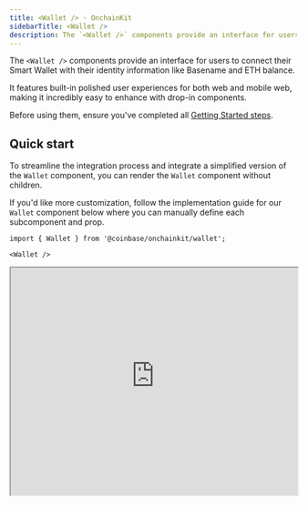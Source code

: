 ```yaml
---
title: <Wallet /> · OnchainKit
sidebarTitle: <Wallet />
description: The `<Wallet />` components provide an interface for users to connect their Smart Wallet with their identity information like Basename and ETH balance.
---
```


The `<Wallet />` components provide an interface for users to connect their
Smart Wallet with their identity information like Basename and ETH balance.

It features built-in polished user experiences for both web and mobile web,
making it incredibly easy to enhance with drop-in components.

Before using them, ensure you've completed all [Getting Started steps](/onchainkit/getting-started).

## Quick start

To streamline the integration process and integrate a simplified version of the `Wallet` component, you can render the `Wallet` component without children. 

If you'd like more customization, follow the implementation guide for our `Wallet` component below where you can manually define each subcomponent and prop.

```tsx
import { Wallet } from '@coinbase/onchainkit/wallet';

<Wallet />
```

<iframe
  src="https://684b5e62b1ff46bc5bf83966-aijszlfakk.chromatic.com/iframe.html?args=&id=onchainkit-wallet-walletcomponents--base&viewMode=story&dark=true&hero=true"
  width="100%"
  height="400"
/>
{/* <WalletComponents>
  <Wallet />
</WalletComponents> */}

## Walkthrough

<Steps>
  <Step title="Set up your wallet connections">
  Kick off your wallet connection setup by configuring the `wagmi` provider.

  And make sure to update the `appName` as that will be displayed to
  the user when they connect their wallet.

  ```tsx
  // @noErrors: 2554
  import { ReactNode } from 'react';
  import { WagmiProvider, createConfig, http } from 'wagmi';
  import { baseSepolia } from 'wagmi/chains';
  import { coinbaseWallet } from 'wagmi/connectors';

  const wagmiConfig = createConfig({
    chains: [baseSepolia],
    connectors: [
      coinbaseWallet({
        appName: 'onchainkit',
      }),
    ],
    ssr: true,
    transports: {
      [baseSepolia.id]: http(),
    },
  });

  function App({ children }: { children: ReactNode }) {
    return <WagmiProvider config={wagmiConfig}>{children}</WagmiProvider>;
  }
  ```

  </Step>
  <Step title="Drop in the <Wallet /> components">
  Experience the magic by simply dropping in the `<Wallet />` component
  and watch it seamlessly come to life.

  Additionally, you can see the [`<Identity>`](/onchainkit/identity/identity) components
  like [`<Avatar>`](/onchainkit/identity/avatar), [`<Name>`](/onchainkit/identity/name),
  and [`<Address>`](/onchainkit/identity/address) are used in a composable way.
  Explore their documentation pages to discover various customization options.

  ```tsx
  import {
    ConnectWallet,
    Wallet,
    WalletDropdown,
    WalletDropdownDisconnect,
  } from '@coinbase/onchainkit/wallet';
  import {
    Address,
    Avatar,
    Name,
    Identity,
  } from '@coinbase/onchainkit/identity';
  import { color } from '@coinbase/onchainkit/theme';

  export function WalletComponents() {
    return (
      <div className="flex justify-end">
        <Wallet>
          <ConnectWallet>
            <Avatar className="h-6 w-6" />
            <Name />
          </ConnectWallet>
          <WalletDropdown>
            <Identity className="px-4 pt-3 pb-2" hasCopyAddressOnClick>
              <Avatar />
              <Name />
              <Address className={color.foregroundMuted} />
            </Identity>
            <WalletDropdownDisconnect />
          </WalletDropdown>
        </Wallet>
      </div>
    );
  }
  ```

  <iframe
    src="https://684b5e62b1ff46bc5bf83966-aijszlfakk.chromatic.com/iframe.html?args=&id=onchainkit-wallet-walletcomponents--with-identity-and-disconnect&viewMode=story&dark=true&hero=true"
    width="100%"
    height="400"
  />
  {/* <WalletComponents>
    <Wallet>
      <ConnectWallet>
        <Avatar className="h-6 w-6" />
        <Name />
      </ConnectWallet>
      <WalletDropdown>
        <Identity className="px-4 pt-3 pb-2" hasCopyAddressOnClick>
          <Avatar />
          <Name />
          <Address className={color.foregroundMuted} />
        </Identity>
        <WalletDropdownDisconnect />
      </WalletDropdown>
    </Wallet>
  </WalletComponents> */}

  </Step>
  <Step title="Drop in pre-made wallet components">
  Expand the user experience with pre-made components like [`<WalletDropdownLink>`](/onchainkit/wallet/wallet-dropdown-link),
  [`<WalletDropdownBasename>`](/onchainkit/wallet/wallet-dropdown-basename),
  [`<WalletDropdownFundLink>`](/onchainkit/wallet/wallet-dropdown-fund-link),
  or `<EthBalance>`, to help you build a seamless wallet experience for your users.

  The `<WalletDropdownLink>` is highly versatile and will likely be your go-to choice
  for adding more links to the dropdown, connecting your users to various pages of your onchain app.

  ```tsx
  import {
    ConnectWallet,
    Wallet,
    WalletDropdown,
    WalletDropdownBasename, // [!code focus]
    WalletDropdownFundLink, // [!code focus]
    WalletDropdownLink, // [!code focus]
    WalletDropdownDisconnect,
  } from '@coinbase/onchainkit/wallet';
  import {
    Address,
    Avatar,
    Name,
    Identity,
    EthBalance, // [!code focus]
  } from '@coinbase/onchainkit/identity';

  // omitted for brevity

  <Wallet>
    <ConnectWallet>
      <Avatar className="h-6 w-6" />
      <Name />
    </ConnectWallet>
    <WalletDropdown>
      <Identity
        className="px-4 pt-3 pb-2"
        hasCopyAddressOnClick
      >
        <Avatar />
        <Name />
        <Address />
        <EthBalance />
      </Identity>
      <WalletDropdownBasename />
      <WalletDropdownLink
        icon="wallet"
        href="https://keys.coinbase.com"
      >
        Wallet
      </WalletDropdownLink>
      <WalletDropdownFundLink />
      <WalletDropdownDisconnect />
    </WalletDropdown>
  </Wallet>
  ```

  <iframe
    src="https://684b5e62b1ff46bc5bf83966-aijszlfakk.chromatic.com/iframe.html?args=&id=onchainkit-wallet-walletcomponents--full-dropdown&viewMode=story&dark=true&hero=true"
    width="100%"
    height="600"
  />
  {/* <WalletComponents>
    <Wallet>
      <ConnectWallet>
        <Avatar className="h-6 w-6" />
        <Name />
      </ConnectWallet>
      <WalletDropdown>
        <Identity className="px-4 pt-3 pb-2" hasCopyAddressOnClick>
          <Avatar />
          <Name />
          <Address className={color.foregroundMuted} />
          <EthBalance />
        </Identity>
        <WalletDropdownBasename />
        <WalletDropdownLink
          icon="wallet"
          href="https://keys.coinbase.com"
        >
          Wallet
        </WalletDropdownLink>
        <WalletDropdownFundLink />
        <WalletDropdownDisconnect />
      </WalletDropdown>
    </Wallet>
  </WalletComponents> */}

  </Step>
</Steps>

## Customize Connect button text and style

Each OnchainKit component offers the flexibility to customize `className`
and adjust the style of the React components it represents.

Customize the connect wallet text by using the `disconnectedLabel` prop on the `<ConnectWallet />` component.

```tsx
import {
  ConnectWallet,
  Wallet,
  WalletDropdown,
  WalletDropdownLink,
  WalletDropdownDisconnect,
} from '@coinbase/onchainkit/wallet';
import {
  Address,
  Avatar,
  Name,
  Identity,
  EthBalance,
} from '@coinbase/onchainkit/identity';
import { color } from '@coinbase/onchainkit/theme';
// ---cut-before---
// omitted for brevity

<Wallet>
  <ConnectWallet className='bg-blue-800' disconnectedLabel='Log In'>
    <Avatar className="h-6 w-6" />
    <Name className='text-white' />
  </ConnectWallet>
  <WalletDropdown>
    <Identity
      className="px-4 pt-3 pb-2 hover:bg-blue-200"
      hasCopyAddressOnClick
    >
      <Avatar />
      <Name />
      <Address />
      <EthBalance />
    </Identity>
    <WalletDropdownLink
      className='hover:bg-blue-200'
      icon="wallet"
      href="https://keys.coinbase.com"
    >
      Wallet
    </WalletDropdownLink>
    <WalletDropdownDisconnect className='hover:bg-blue-200' />
  </WalletDropdown>
</Wallet>
```

<iframe
  src="https://684b5e62b1ff46bc5bf83966-aijszlfakk.chromatic.com/iframe.html?args=&id=onchainkit-wallet-walletcomponents--custom-styling&viewMode=story&dark=true&hero=true"
  width="100%"
  height="400"
/>
{/* <WalletComponents>
  <Wallet>
    <ConnectWallet className='bg-blue-800' disconnectedLabel='Log In'>
      <Avatar className="h-6 w-6" />
      <Name className='text-white' />
    </ConnectWallet>
    <WalletDropdown>
      <Identity className="px-4 pt-3 pb-2 hover:bg-blue-200" hasCopyAddressOnClick>
        <Avatar />
        <Name />
        <Address className={color.foregroundMuted} />
        <EthBalance />
      </Identity>
      <WalletDropdownLink
        className='hover:bg-blue-200'
        icon="wallet"
        href="https://keys.coinbase.com"
      >
        Wallet
      </WalletDropdownLink>
      <WalletDropdownDisconnect className='hover:bg-blue-200' />
    </WalletDropdown>
  </Wallet>
</WalletComponents> */}

## Example usage

### Usage with Sign In With Ethereum (SIWE)

To use [Sign In With Ethereum (SIWE)](https://docs.login.xyz/general-information/siwe-overview) with OnchainKit, you can use the `onConnect` prop in the `<ConnectWallet />` component. This will trigger the SIWE prompt when the user connects their wallet.

```tsx
import { ConnectWallet } from '@coinbase/onchainkit/wallet';
import { base } from 'wagmi/chains';
import { createSiweMessage } from 'viem/siwe'
import { useSignMessage } from 'wagmi';

const message = createSiweMessage({
  address: '0xA0Cf798816D4b9b9866b5330EEa46a18382f251e',
  chainId: base.id,
  domain: 'example.com',
  nonce: 'foobarbaz',
  uri: 'https://example.com/path',
  version: '1',
})

export function WalletComponents() {
  const { signMessage } = useSignMessage();

  return (
    <ConnectWallet onConnect={() => {signMessage({ message })}} />
  );
}

```

## Components

The components are designed to work together hierarchically. For each component, ensure the following:

- `<Wallet />` - Serves as the main container for all wallet-related components.
- `<ConnectWallet />` - Handles the wallet connection process. Place child components inside to customize the connect button appearance.
- `<AppWithWalletModal />` - Enables a wallet aggregation experience.
- `<WalletDropdown />` - Contains additional wallet information and options. Place inside the `<Wallet />` component.
- `<Identity />` - Displays user identity information. Place inside `<WalletDropdown />` for a complete profile view.
- `<WalletDropdownBasename />` - Displays the user's Basename within the dropdown.
- `<WalletDropdownLink />` - Creates a custom link within the dropdown. Use the `icon` prop to add an icon, and `href` to specify the destination.
- `<WalletDropdownDisconnect />` - Provides a disconnect option within the dropdown.

Additional components for customizing the wallet interface include:

- `<Avatar />` - Displays the user's avatar image.
- `<Name />` - Shows the user's name or ENS.
- `<Badge />` - Can be used to display additional user status or information.
- `<Address />` - Shows the user's wallet address.
- `<EthBalance />` - Displays the user's ETH balance.

The Wallet component automatically handles the wallet connection state and updates the UI accordingly.
You need to wrap your application or relevant part of it with these components
to provide a complete wallet interaction experience.

## Component types

- [`WalletReact`](/onchainkit/wallet/types#walletreact)
- [`ConnectWalletReact`](/onchainkit/wallet/types#connectwalletreact)
- [`WalletDropdownReact`](/onchainkit/wallet/types#walletdropdownreact)
- [`WalletDropdownBasenameReact`](/onchainkit/wallet/types#walletdropdownbasenamereact)
- [`WalletDropdownDisconnectReact`](/onchainkit/wallet/types#walletdropdowndisconnectreact)
- [`WalletDropdownLinkReact`](/onchainkit/wallet/types#walletdropdownlinkreact)
